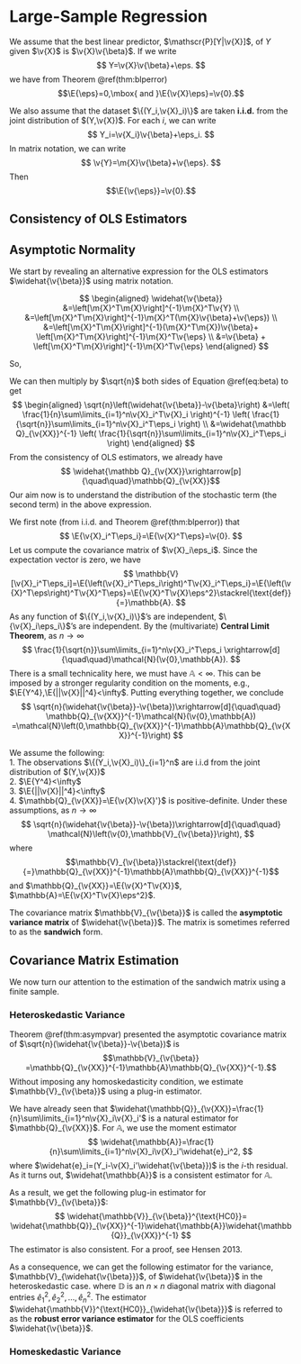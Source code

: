 # Large-Sample Regression

We assume that the best linear predictor, $\mathscr{P}[Y|\v{X}]$, of $Y$ given $\v{X}$ is $\v{X}\v{\beta}$. If we write
$$
Y=\v{X}\v{\beta}+\eps.
$$
we have from Theorem \@ref(thm:blperror)
$$\E{\eps}=0,\mbox{ and }\E{\v{X}\eps}=\v{0}.$$

We also assume that the dataset $\{(Y_i,\v{X}_i)\}$ are taken **i.i.d.** from the joint distribution of $(Y,\v{X})$. For each $i$, we can write
$$
Y_i=\v{X_i}\v{\beta}+\eps_i.
$$
In matrix notation, we can write
$$
\v{Y}=\m{X}\v{\beta}+\v{\eps}.
$$
Then
$$\E{\v{\eps}}=\v{0}.$$

## Consistency of OLS Estimators

## Asymptotic Normality
We start by revealing an alternative expression for the OLS estimators $\widehat{\v{\beta}}$ using matrix notation.

$$
\begin{aligned}
\widehat{\v{\beta}}
&=\left[\m{X}^T\m{X}\right]^{-1}\m{X}^T\v{Y} \\
&=\left[\m{X}^T\m{X}\right]^{-1}\m{X}^T(\m{X}\v{\beta}+\v{\eps}) \\
&=\left[\m{X}^T\m{X}\right]^{-1}(\m{X}^T\m{X})\v{\beta}+
\left[\m{X}^T\m{X}\right]^{-1}\m{X}^T\v{\eps} \\
&=\v{\beta} + \left[\m{X}^T\m{X}\right]^{-1}\m{X}^T\v{\eps}
\end{aligned}
$$

So,
\begin{equation}
\widehat{\v{\beta}}-\v{\beta} = \left[\mathbb{X}^T\mathbb{X}\right]^{-1}\mathbb{X}^T\v{\eps}
(\#eq:beta)
\end{equation}

We can then multiply by $\sqrt{n}$ both sides of Equation \@ref(eq:beta) to get
$$
\begin{aligned}
\sqrt{n}\left(\widehat{\v{\beta}}-\v{\beta}\right)
&=\left( \frac{1}{n}\sum\limits_{i=1}^n\v{X}_i^T\v{X}_i \right)^{-1}
\left( \frac{1}{\sqrt{n}}\sum\limits_{i=1}^n\v{X}_i^T\eps_i \right) \\
&=\widehat{\mathbb Q}_{\v{XX}}^{-1}
\left( \frac{1}{\sqrt{n}}\sum\limits_{i=1}^n\v{X}_i^T\eps_i \right)
\end{aligned}
$$
From the consistency of OLS estimators, we already have 
$$ \widehat{\mathbb Q}_{\v{XX}}\xrightarrow[p]{\quad\quad}\mathbb{Q}_{\v{XX}}$$
Our aim now is to understand the distribution of the stochastic term (the second term) in the above expression.

We first note (from i.i.d. and Theorem \@ref(thm:blperror)) that 
$$
\E{\v{X}_i^T\eps_i}=\E{\v{X}^T\eps}=\v{0}.
$$
Let us compute the covariance matrix of $\v{X}_i\eps_i$. Since the expectation vector is zero, we have 
$$
\mathbb{V}[\v{X}_i^T\eps_i]=\E{\left(\v{X}_i^T\eps_i\right)^T\v{X}_i^T\eps_i}=\E{\left(\v{X}^T\eps\right)^T\v{X}^T\eps}=\E{\v{X}^T\v{X}\eps^2}\stackrel{\text{def}}{=}\mathbb{A}.
$$
As any function of $\{(Y_i,\v{X}_i)\}$'s are independent,  $\{\v{X}_i\eps_i\}$'s are independent. By the (multivariate) **Central Limit Theorem**, as $n\to\infty$
$$
\frac{1}{\sqrt{n}}\sum\limits_{i=1}^n\v{X}_i^T\eps_i
\xrightarrow[d]{\quad\quad}\mathcal{N}(\v{0},\mathbb{A}).
$$
There is a small technicality here, we must have $\mathbb{A}<\infty$. This can be imposed by a stronger regularity condition on the moments, e.g.,
$\E{Y^4},\E{||\v{X}||^4}<\infty$.
Putting everything together, we conclude
$$
\sqrt{n}(\widehat{\v{\beta}}-\v{\beta})\xrightarrow[d]{\quad\quad}
\mathbb{Q}_{\v{XX}}^{-1}\mathcal{N}(\v{0},\mathbb{A})
=\mathcal{N}\left(0,\mathbb{Q}_{\v{XX}}^{-1}\mathbb{A}\mathbb{Q}_{\v{XX}}^{-1}\right)
$$

:::{.theorem #asympvar name="Asymptotic Distribution of OLS Estimators"}
We assume the following:  
1. The observations $\{(Y_i,\v{X}_i)\}_{i=1}^n$ are i.i.d from the joint
distribution of $(Y,\v{X})$  
2. $\E{Y^4}<\infty$  
3. $\E{||\v{X}||^4}<\infty$  
4. $\mathbb{Q}_{\v{XX}}=\E{\v{X}\v{X}'}$ is positive-definite.
Under these assumptions, as $n\to\infty$
$$
\sqrt{n}(\widehat{\v{\beta}}-\v{\beta})\xrightarrow[d]{\quad\quad}
\mathcal{N}\left(\v{0},\mathbb{V}_{\v{\beta}}\right),
$$
where 
$$\mathbb{V}_{\v{\beta}}\stackrel{\text{def}}{=}\mathbb{Q}_{\v{XX}}^{-1}\mathbb{A}\mathbb{Q}_{\v{XX}}^{-1}$$
and $\mathbb{Q}_{\v{XX}}=\E{\v{X}^T\v{X}}$, $\mathbb{A}=\E{\v{X}^T\v{X}\eps^2}$.
:::
The covariance matrix $\mathbb{V}_{\v{\beta}}$ is called the **asymptotic variance matrix** of $\widehat{\v{\beta}}$. The matrix is sometimes referred to as the **sandwich** form.

## Covariance Matrix Estimation
We now turn our attention to the estimation of the sandwich matrix using a finite sample.

### Heteroskedastic Variance
Theorem \@ref(thm:asympvar) presented the asymptotic covariance matrix of
$\sqrt{n}(\widehat{\v{\beta}}-\v{\beta})$ is
$$\mathbb{V}_{\v{\beta}}
=\mathbb{Q}_{\v{XX}}^{-1}\mathbb{A}\mathbb{Q}_{\v{XX}}^{-1}.$$
Without imposing any homoskedasticity condition, we estimate $\mathbb{V}_{\v{\beta}}$ using a plug-in estimator.

We have already seen that $\widehat{\mathbb{Q}}_{\v{XX}}=\frac{1}{n}\sum\limits_{i=1}^n\v{X}_i\v{X}_i'$ is a natural estimator for $\mathbb{Q}_{\v{XX}}$. For $\mathbb{A}$, we use the moment estimator
$$
\widehat{\mathbb{A}}=\frac{1}{n}\sum\limits_{i=1}^n\v{X}_i\v{X}_i'\widehat{e}_i^2,
$$
where $\widehat{e}_i=(Y_i-\v{X}_i'\widehat{\v{\beta}})$ is the $i$-th residual. As it turns out, $\widehat{\mathbb{A}}$ is a consistent estimator
for $\mathbb{A}$.


As a result, we get the following plug-in estimator for $\mathbb{V}_{\v{\beta}}$:
$$
\widehat{\mathbb{V}}_{\v{\beta}}^{\text{HC0}}=
\widehat{\mathbb{Q}}_{\v{XX}}^{-1}\widehat{\mathbb{A}}\widehat{\mathbb{Q}}_{\v{XX}}^{-1}
$$
The estimator is also consistent. For a proof, see Hensen 2013.

As a consequence, we can get the following estimator for the variance, $\mathbb{V}_{\widehat{\v{\beta}}}$, of $\widehat{\v{\beta}}$ in the heteroskedastic case.
\begin{align}
\widehat{\mathbb{V}}^{\text{HC0}}_{\widehat{\v{\beta}}}
&=\frac{1}{n}\widehat{\mathbb{V}}_{\v{\beta}}^{\text{HC0}} \\
&=\frac{1}{n}\widehat{\mathbb{Q}}_{\v{XX}}^{-1}\widehat{\mathbb{A}}\widehat{\mathbb{Q}}_{\v{XX}}^{-1} \\
&=\frac{1}{n}\left(\frac{1}{n}\sum\limits_{i=1}^n\v{X}_i\v{X}_i'\right)^{-1}
\left(\frac{1}{n}\sum\limits_{i=1}^n\v{X}_i\v{X}_i'\widehat{e}_i^2\right)
\left(\frac{1}{n}\sum\limits_{i=1}^n\v{X}_i\v{X}_i'\right)^{-1} \\
&=\left(\mathbb{X}\mathbb{X}'\right)^{-1}
\mathbb{X}\mathbb{D}\mathbb{X}'
\left(\mathbb{X}\mathbb{X}'\right)^{-1}
\end{align}
where $\mathbb{D}$ is an $n\times n$ diagonal matrix with diagonal entries $\widehat{e}_1^2,\widehat{e}_2^2,\ldots,\widehat{e}_n^2$.
The estimator $\widehat{\mathbb{V}}^{\text{HC0}}_{\widehat{\v{\beta}}}$ is referred to as the **robust error variance estimator** for the OLS coefficients $\widehat{\v{\beta}}$.

### Homeskedastic Variance

